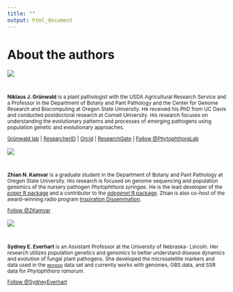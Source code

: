 ```yaml
---
title: ""
output: html_document
---
```



<script>
!function(d,s,id){var js,fjs=d.getElementsByTagName(s)[0],p=/^http:/.test(d.location)?'http':'https';if(!d.getElementById(id)){js=d.createElement(s);js.id=id;js.src=p+'://platform.twitter.com/widgets.js';fjs.parentNode.insertBefore(js,fjs);}}(document, 'script', 'twitter-wjs');
</script>


<!-- 

Note that the following HTML cannot be indented because markdown will attempt to
render it as a code block otherwise.

-->
<div class="container">
<h1>About the authors</h1>

<!-- 
NIK'S PROFILE
 -->

<div class="row">
<div class="col-md-2">
<div class="imgAbt">
<img style="margin-bottom:25px;width=220px;height=220px" src="images/IMG_3734.jpg"  />
</div>
</div>
<div class="col-md-6">
<small>
**Niklaus J. Gr&uuml;nwald** is a plant pathologist with the USDA Agricultural
Research Service and a Professor in the Department of Botany and Pant Pathology
and the Center for Genome Research and Biocomputing at Oregon State University.
He received his PhD from UC Davis and conducted postdoctoral research at Cornell
University. His research focuses on understanding the evolutionary patterns and
processes of emerging pathogens using population genetic and evolutionary
approaches.
<p>
<a href="http://grunwaldlab.cgrb.oregonstate.edu/">Gr&uuml;nwald lab</a> | 
<a href="http://www.researcherid.com/rid/K-6041-2013">ResearcherID</a> | 
<a href="http://orcid.org/0000-0003-1656-7602">Orcid</a> | 
<a href="https://www.researchgate.net/profile/Niklaus_Grunwald/?ev=hdr_xprf">ResearchGate</a> | 
<a href="https://twitter.com/PhytophthoraLab" class="twitter-follow-button" data-show-count="false">
Follow &#64;PhytophthoraLab
</a> 
</p>
</small>
</div>
</div>

<!-- 
ZHIAN'S PROFILE
 -->

<div class="row">
<div class="col-md-2">
<div class="imgAbt">
<img style="margin-bottom:25px;width=220px;height=220px" src="images/ZK.jpg"  />
</div>
</div>
<div class="col-md-6">
<small>
**Zhian N. Kamvar** is a graduate student in the Department of Botany and Pant
Pathology at Oregon State University. His research is focused on genome
sequencing and population genomics of the nursery pathogen *Phytophthora
syringae*. He is the lead developer of the [*poppr* R
package](http://github.com/grunwaldlab/poppr) and a contributor to the
[*adegenet* R package](http://github.com/thibautjombart/adegenet). Zhian is also
co-host of the award-winning radio program [Inspiration
Dissemination](http://poweredbyorange.com/2013/12/17/science-through-a-microphone/).
<p>
<a href="https://twitter.com/ZKamvar" class="twitter-follow-button" data-show-count="false">
	Follow &#64;ZKamvar
</a>
</p>
</small>
</div>
</div>

<!-- 
SYDNEY'S PROFILE
 -->
 
<div class="row">
<div class="col-md-2">
<div class="imgAbt">
<img style="margin-bottom:25px;width=220px;height=220px" src="images/SE.jpg"  />
</div>
</div>
<div class="col-md-6">
<small>
**Sydney E. Everhart** is an Assistant Professor at the University of Nebraska-
Lincoln. Her research utilizes population genetics and genomics to better
understand disease dynamics and evolution of fungal plant pathogens.  She
developed the micrsoatellite markers and data used in the
[`monpop`](Data_sets.html#microsatellite-haploid-clonal-monpop) data set and
currently works with genomes, GBS data, and SSR data for *Phytophthora ramorum*.
<p>
<a href="https://twitter.com/SydneyEverhart" class="twitter-follow-button" data-show-count="false">
Follow &#64;SydneyEverhart
</a>
</p>
</small>
</div>
</div>
</div>
